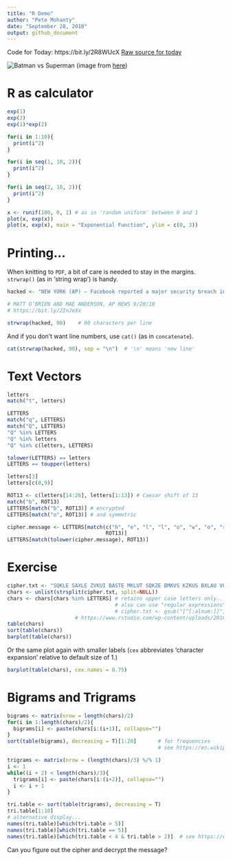 ```yaml
---
title: "R Demo"
author: "Pete Mohanty"
date: "September 28, 2018"
output: github_document
---
```


Code for Today: https://bit.ly/2R8WUcX
[Raw source for today](https://raw.githubusercontent.com/rdrr1990/codes/master/R_demo.Rmd)

![Batman vs Superman](R_demo_files/batman_superman.png)
(image from [here](http://ucanalytics.com/blogs/r-vs-python-comparison-and-awsome-books-free-pdfs-to-learn-them/))


# R as calculator

```r

exp(1)
exp(2)
exp(1)*exp(2)

for(i in 1:10){
  print(i^2)
}

for(i in seq(1, 10, 2)){
  print(i^2)
}

for(i in seq(2, 10, 2)){
  print(i^2)
}

x <- runif(100, 0, 1) # as in 'random uniform' between 0 and 1
plot(x, exp(x))
plot(x, exp(x), main = "Exponential Function", ylim = c(0, 3))
```

# Printing...

When knitting to `PDF`, a bit of care is needed to stay in the margins. `strwrap()` (as in 'string wrap') is handy.   


```r

hacked <- "NEW YORK (AP) — Facebook reported a major security breach in which 50 million user accounts were accessed by unknown attackers. The stolen data allowed the attackers to 'seize control' of those user accounts, Facebook said. Facebook has logged out the 50 million breached users — plus another 40 million who were vulnerable to the attack. Users don’t need to change their Facebook passwords, it said. Facebook says it doesn’t know who is behind the attacks or where they’re based. In a call with reporters on Friday, CEO Mark Zuckerberg said that the company doesn’t know yet if any of the accounts that were hacked were misused."  

# MATT O’BRIEN AND MAE ANDERSON, AP NEWS 9/28/18  
# https://bit.ly/2InJeXx
```

```r
strwrap(hacked, 90)    # 90 characters per line
```
And if you don't want line numbers, use `cat()` (as in `concatenate`).
```r
cat(strwrap(hacked, 90), sep = "\n")  # '\n' means 'new line'
```

# Text Vectors

```r
letters
match("t", letters)

LETTERS
match("q", LETTERS)
match("Q", LETTERS)
"Q" %in% LETTERS
"Q" %in% letters
"Q" %in% c(letters, LETTERS)

tolower(LETTERS) == letters
LETTERS == toupper(letters)

letters[3]
letters[c(8,9)]

ROT13 <- c(letters[14:26], letters[1:13]) # Caesar shift of 13
match("b", ROT13)
LETTERS[match("b", ROT13)] # encrypted
LETTERS[match("o", ROT13)] # and symmetric

cipher.message <- LETTERS[match(c("h", "e", "l", "l", "o", "w", "o", "r", "l", "d"),
                                ROT13)]
LETTERS[match(tolower(cipher.message), ROT13)]

```

# Exercise

```r

cipher.txt <- "SQKLE SAXLE ZVKUI BASTE MKLUT SQKZE BMKVS KZKUS BXLAU VOTEM KLUTA LSQKF XBZYA VILYK BSEGA LMEWE RXBBK XBMEL AJESA XLWKB MALMA SVXCC KLVAN KELYY KCKLV ANKXB MELAJ ESAXL VALSQ KQXOK XCWEG ALMSQ KWWXB KEYKO SESCE UALMS QKYAM ASEZS QBKES VXCSQ KNANAVS UKLSI BTEUU XBYAL MSXUI BBKLS ELYCX BWKBX CCAUA EZVAL OZEUK XCSQK VAMLE ZVALS KZZAM KLUKE LYALC XBWES AXLEV VIBEL UKYAB KUSXB ESKVS QKXBM ELAJE SAXLV SQESQ AVSXB AUEZZ TQENK VOAKY XLCXB KAMLS EBMKS VELYY KCKLY KYUZE VVACA KYLKS FXBGV EMEAL VSVOT ALMBK VOKUS ANKZT SQKLV EAVUB KESAL MEYAB KUSXB ESKXC XOKBE SAXLV SQESU XWDAL KVSQK XOKBE SAXLE ZKZKW KLSVX CKEUQ SQAVS BEYAS AXLEZ EOOBX EUQFK QENKF QKBKF KUBKE SKYSQ KVKSF XUTZA LYKBV XCKHU KZZKL UKELY SQKLD IAZSF EZZVX CMBEL ASKDK SFKKL SQKWB KEZZT AVLXS SQKFE TCXBI VSXYX DIVAL KVVVE AYLVE YABKU SXBWA UQEKZ VBXMK BVQAL SALME SSQKB KXBME LAJES AXLYI DDKYL VENANAS QESAV KHOKU SKYSX DKOID ZAUZT BXZZK YXISS QAVFK KGFKN KMXSS XDKCZ ESFKN KMXSS XDKEM AZKFQ KLASU XWKVS XUTDK BALOE BSAUI ZEBSQ KZALK DKSFK KLUXZ ZKUSA XLUEO EDAZA SAKVE LYXIB XFLNI ZLKBE DAZAS AKVDK SFKKL SQKEU PIAVA SAXLX CVAML EZVAL SKZZA MKLUK ELYSQ KEVVI BELUK XCXIB XFLAL CXBWE SAXLA VNABS IEZZT LXLKH AVSKL SVEAY BKOEY EWDVU QACCU EZACS QKBEL GALMY KWXUB ESXLS QKQXI VKALS KZZAM KLUKU XWWAS SKKFQ ESAVE NIZLK BEDAZ ASTSX DKOES UQKYE SQXWK AVXCS KLEOX SKLSA EZUXZ ZKUSA XLXOO XBSIL ASTED BXEYE LYNAU KNKBV"
chars <- unlist(strsplit(cipher.txt, split=NULL))
chars <- chars[chars %in% LETTERS] # retains upper case letters only... 
                                   # also can use "regular expressions"...
                                   # cipher.txt <- gsub("[^[:alnum:]]", "", cipher.txt)
                      # https://www.rstudio.com/wp-content/uploads/2016/09/RegExCheatsheet.pdf
table(chars)
sort(table(chars))
barplot(table(chars))
```

Or the same plot again with smaller labels (`cex` abbreviates 'character expansion' relative to default size of 1.)
```r
barplot(table(chars), cex.names = 0.75)

```
# Bigrams and Trigrams
```r
bigrams <- matrix(nrow = length(chars)/2)
for(i in 1:length(chars)/2){
  bigrams[i] <- paste(chars[i:(i+1)], collapse="")
}
sort(table(bigrams), decreasing = T)[1:20]       # for frequencies 
                                                 # see https://en.wikipedia.org/wiki/Bigram

trigrams <- matrix(nrow = (length(chars)/3) %/% 1)
i <- 1
while((i + 2) < length(chars)/3){
  trigrams[i] <- paste(chars[i:(i+2)], collapse="")
  i <- i + 1
}

tri.table <- sort(table(trigrams), decreasing = T)
tri.table[1:10]
# alternative display...
names(tri.table)[which(tri.table > 5)]
names(tri.table)[which(tri.table == 5)]
names(tri.table)[which(tri.table < 4 & tri.table > 2)]  # see https://en.wikipedia.org/wiki/Trigram


```
Can you figure out the cipher and decrypt the message?
